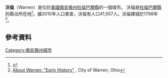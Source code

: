 '''沃倫'''（Warren）是位於[[美國|美國]][[俄亥俄州|俄亥俄州]][[杜倫巴爾縣_(俄亥俄州)|杜倫巴爾縣]]的一個城市。 沃倫是[[杜倫巴爾縣_(俄亥俄州)|杜倫巴爾縣]]的縣治所在地<ref name="GR6">{{cite web|url=http://www.naco.org/Counties/Pages/FindACounty.aspx|accessdate=2011-06-07|title=Find a County|publisher=National Association of Counties|archive-date=2018-12-26|archive-url=https://web.archive.org/web/20181226034108/https://explorer.naco.org/|dead-url=no}}</ref>。據2010年人口普查，沃倫有人口41,557人。沃倫建城於1798年<ref>[http://www.warren.org/earlyhistory.htm About Warren: "Early History"] {{webarchive|url=https://web.archive.org/web/20090210155800/http://www.warren.org/earlyhistory.htm |date=2009-02-10 }}, City of Warren, Ohio</ref>。
==參考資料==
{{reflist}}
{{Commonscat|Warren, Ohio|沃倫 (俄亥俄州)}}
[[Category:俄亥俄州城市|Category:俄亥俄州城市]]